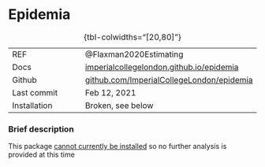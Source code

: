 # Epidemia {.unnumbered}

| | 
|:---|:--------|
| REF| @Flaxman2020Estimating|
| Docs| [imperialcollegelondon.github.io/epidemia](https://imperialcollegelondon.github.io/epidemia/index.html)|
| Github| [github.com/ImperialCollegeLondon/epidemia](https://github.com/ImperialCollegeLondon/epidemia) |
| Last commit|Feb 12, 2021|
| Installation | Broken, see below|
: {tbl-colwidths="[20,80]"}

### Brief description

This package [cannot currently be installed](https://github.com/ImperialCollegeLondon/epidemia/issues/67) so no further analysis is provided at this time
